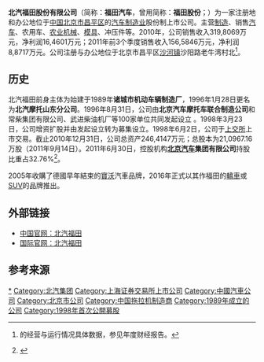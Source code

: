 {{Infobox_Company
| company_name  = 北汽福田汽车股份有限公司
| company_name_en= BAIC Foton Motor Co., Ltd.
| company_logo  = [[File:Foton_Motor_logo.svg|200px]]
| image = Foton Motor headquarters (20181220132224).jpg
| image_size = 270
| image_caption = 位于沙阳路的北汽福田总部
| company_type  = 上市公司
| local_code_name = CN
| local_code = 911100001012029043
| company_slogan = 
| foundation    = 1997年
| location      = {{CHN}}[[北京市|北京市]][[昌平区|昌平区]][[沙河地区|沙河地区]]沙阳路
| key_people    = 张夕勇（董事长）
| industry      = [[汽车|汽车]]
| products      = [[卡车|卡车]]、[[皮卡|皮卡]]、[[私家车|私家车]]、[[公交车|公交车]]
| revenue       = {{profit}} 88,717万 人民币（2011年）
| num_employees = {{formatnum:10000}}人
| homepage      = [http://www.foton-global.com http://www.foton-global.com]
}}

'''北汽福田股份有限公司'''（简称：'''福田汽车'''，曾用简称：'''福田股份'''；{{SSE|600166}}）为一家注册地和办公地位于[[中华人民共和国|中国]][[北京市|北京市]][[昌平区|昌平区]]的[[汽车|汽车]][[制造业|制造业]]股份制上市公司。主营[[制造|制造]]、销售[[汽车|汽车]]、农用车、[[农业机械|农业机械]]、[[模具|模具]]、冲压件等。2010年，公司销售收入319,8069万元，净利润16,4601万元；2011年前3个季度销售收入156,5846万元，净利润8,8717万元。公司注册与办公地位于北京市昌平区[[沙河地区|沙河镇]]沙阳路老牛湾村北<ref>{{subst:PAGENAME}}的经营与运行情况具体数据，参见{{subst:PAGENAME}}年度财经报告。</ref>。

==历史==
北汽福田前身主体为始建于1989年'''诸城市机动车辆制造厂'''，1996年1月28日更名为'''北汽摩托山东分公司'''。1996年8月31日，公司由'''北京汽车摩托车联合制造公司'''和常柴集团有限公司、武进柴油机厂等100家单位共同发起设立 。1998年3月23日，公司增资扩股并由发起设立转为募集设立。1998年6月2日，公司于[[上海证券交易所|上交所]]上市交易。截止2010年12月31日，公司总资产246,4147万元；总股本为21,0967.16万股（2011年9月14日）。2011年6月30日，控股机构'''[[北京汽車製造廠|北京汽车]]集团有限公司'''持股比重占32.76%<ref>{{Cite web |url=http://www.foton.com.cn/intro/ |title={{subst:PAGENAME}}（官方）介绍 |accessdate=2012-02-12 |archive-date=2012-01-04 |archive-url=https://web.archive.org/web/20120104125727/http://www.foton.com.cn//intro/ |dead-url=no }}</ref>。

2005年收購了德國早年結束的[[寶沃|寶沃]]汽車品牌，2016年正式以其作福田的[[轎車|轎車]]或[[SUV|SUV]]的品牌推出。

== 外部链接 ==
{{commonscat|Beiqi Foton Motor}}
* [http://www.foton.com.cn 中国官网：北汽福田]{{Wayback|url=http://www.foton.com.cn/ |date=20120126235910 }}
* [http://www.foton-global.com 国际官网：北汽福田]{{Wayback|url=http://www.foton-global.com/ |date=20200924201451 }}

==参考来源==
{{reflist}}

{{客车制造商}}
{{北汽集团}}
{{中国汽车制造业}}
{{Authority control}}

[[Category:北汽福田|*]]
[[Category:北汽集团|Category:北汽集团]]
[[Category:上海证券交易所上市公司|Category:上海证券交易所上市公司]]
[[Category:中國汽車公司|Category:中國汽車公司]]
[[Category:北京市公司|Category:北京市公司]]
[[Category:中国拖拉机制造商|Category:中国拖拉机制造商]]
[[Category:1989年成立的公司|Category:1989年成立的公司]]
[[Category:1998年首次公開募股|Category:1998年首次公開募股]]